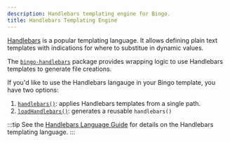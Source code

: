```yaml
---
description: Handlebars templating engine for Bingo.
title: Handlebars Templating Engine
---
```



[Handlebars](https://handlebarsjs.com) is a popular templating language.
It allows defining plain text templates with indications for where to substitue in dynamic values.

The [`bingo-handlebars`](https://npmjs.com/package/bingo-handlebars) package provides wrapping logic to use Handlebars templates to generate file creations.

<PackageManagers type="add" pkg="bingo-handlebars" />

If you'd like to use the Handlebars langauge in your Bingo template, you have two options:

1. [`handlebars()`](/engines/handlebars/handlebars): applies Handlebars templates from a single path.
2. [`loadHandlebars()`](/engines/handlebars/handlebars): generates a reusable `handlebars()`

:::tip
See the [Handlebars Language Guide](https://handlebarsjs.com/guide) for details on the Handlebars templating language.
:::
